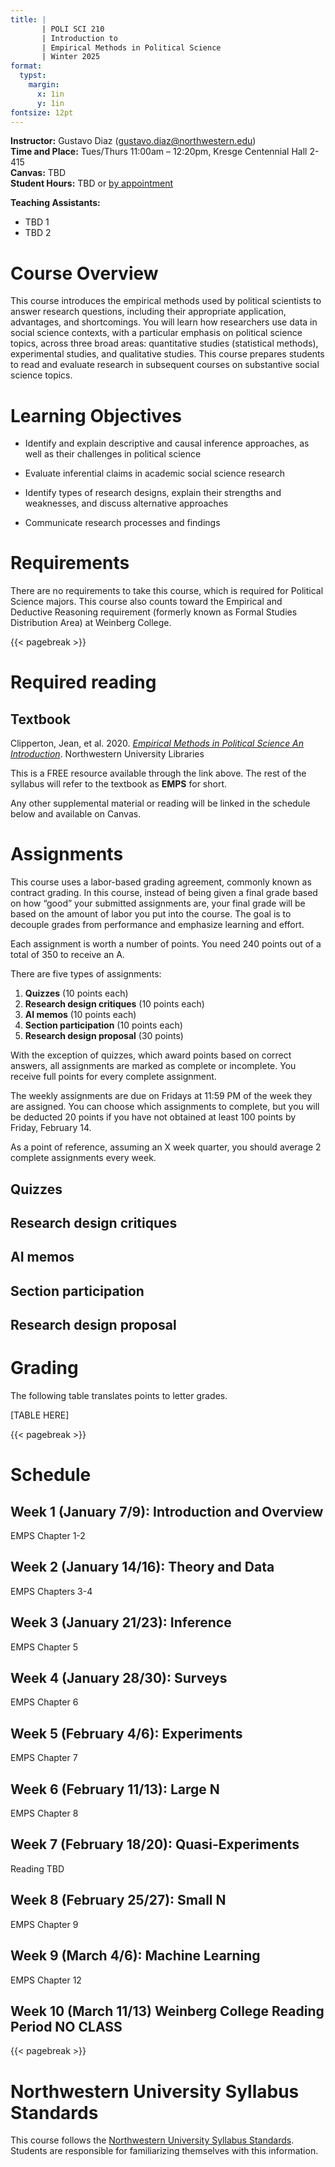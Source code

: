 ```yaml
---
title: |
       | POLI SCI 210
       | Introduction to
       | Empirical Methods in Political Science
       | Winter 2025
format: 
  typst:
    margin:
      x: 1in
      y: 1in
fontsize: 12pt
---
```


```{=typst} 
#show link: set text(blue)
```

<!-- Remember double space for line skip -->
**Instructor:** Gustavo Diaz (<gustavo.diaz@northwestern.edu>)  
**Time and Place:**  Tues/Thurs 11:00am -- 12:20pm, Kresge Centennial Hall 2-415      
**Canvas:** TBD  
**Student Hours:** TBD or [by appointment](https://calendly.com/gustavo-diaz-nu/f24-meetings)

**Teaching Assistants:**

- TBD 1
- TBD 2


 

# Course Overview


This course introduces the empirical methods used by political scientists to answer research questions, including their appropriate application, advantages, and shortcomings. You will learn how researchers use data in social science contexts, with a particular emphasis on political science topics, across three broad areas: quantitative studies (statistical methods), experimental studies, and qualitative studies. This course prepares students to read and evaluate research in subsequent courses on substantive social science topics.

# Learning Objectives

- Identify and explain descriptive and causal inference approaches, as well as their challenges in political science

- Evaluate inferential claims in academic social science research

- Identify types of research designs, explain their strengths and weaknesses, and discuss alternative approaches

- Communicate research processes and findings


# Requirements

There are no requirements to take this course, which is required for Political Science majors. This course also counts toward the Empirical and Deductive Reasoning requirement (formerly known as Formal Studies Distribution Area) at Weinberg College.

{{< pagebreak >}}

# Required reading

::: {.callout-note}
## **Textbook**

Clipperton, Jean, et al. 2020. [*Empirical Methods in Political Science An Introduction*](https://nulib-oer.github.io/empirical-methods-polisci/). Northwestern University Libraries
:::

This is a FREE resource available through the link above. The rest of the syllabus will refer to the textbook as **EMPS** for short.

Any other supplemental material or reading will be linked in the schedule below and available on Canvas. 


# Assignments

This course uses a labor-based grading agreement, commonly known as contract grading. In this course, instead of being given a final grade based on how “good” your submitted assignments are, your final grade will be based on the amount of labor you put into the course. The goal is to decouple grades from performance and emphasize learning and effort.

Each assignment is worth a number of points. You need 240 points out of a total of 350 to receive an A.

There are five types of assignments:

1. **Quizzes** (10 points each)
2. **Research design critiques** (10 points each)
3. **AI memos** (10 points each) 
4. **Section participation** (10 points each)
5. **Research design proposal** (30 points)

With the exception of quizzes, which award points based on correct answers, all assignments are marked as complete or incomplete. You receive full points for every complete assignment.

The weekly assignments are due on Fridays at 11:59 PM of the week they are assigned. You can choose which assignments to complete, but you will be deducted 20 points if you have not obtained at least 100 points by Friday, February 14.

As a point of reference, assuming an X week quarter, you should average 2 complete assignments every week.

## Quizzes

## Research design critiques

## AI memos

## Section participation

## Research design proposal



# Grading

The following table translates points to letter grades.

[TABLE HERE]



{{< pagebreak >}}

# Schedule

## Week 1 (January 7/9): Introduction and Overview

EMPS Chapter 1-2


## Week 2 (January 14/16): Theory and Data

EMPS Chapters 3-4

<!-- https://doi.org/10.2307/2393788 -->


## Week 3 (January 21/23): Inference

EMPS Chapter 5

## Week 4 (January 28/30): Surveys

EMPS Chapter 6

<!-- Maybe no need to assign Schwarz, just talk about it? -->
<!-- https://cci.drexel.edu/faculty/sgasson/Readings/Schwarz%20%5B1999%5D%20Self-reports%20-%20How%20the%20questions%20shape%20the%20answers.pdf -->

<!-- https://doi.org/10.1093/ijpor/edz019 -->


## Week 5 (February 4/6): Experiments

EMPS Chapter 7

<!-- https://doi.org/10.1086/693984 -->

<!-- https://doi.org/10.1017/S0003055413000488 -->


## Week 6 (February 11/13): Large N

EMPS Chapter 8


## Week 7 (February 18/20): Quasi-Experiments

Reading TBD


## Week 8 (February 25/27): Small N

EMPS Chapter 9


## Week 9 (March 4/6): Machine Learning

EMPS Chapter 12


## Week 10 (March 11/13) Weinberg College Reading Period NO CLASS



{{< pagebreak >}}

# Northwestern University Syllabus Standards

This course follows the [Northwestern University Syllabus Standards](https://www.registrar.northwestern.edu/registration-graduation/northwestern-university-syllabus-standards.html). Students are responsible for familiarizing themselves with this information.




